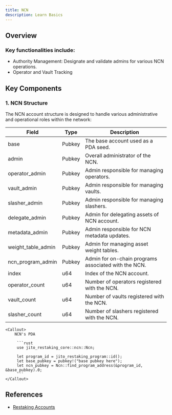 ```yaml
---
title: NCN
description: Learn Basics
---
```


## Overview

### Key functionalities include:

- Authority Management: Designate and validate admins for various NCN operations.
- Operator and Vault Tracking


## Key Components

### 1. NCN Structure

The NCN account structure is designed to handle various administrative and operational roles within the network:

| Field               | Type   | Description                                          |
| ------------------- | ------ | ---------------------------------------------------- |
| base                | Pubkey | The base account used as a PDA seed.                 |
| admin               | Pubkey | Overall administrator of the NCN.                    |
| operator_admin      | Pubkey | Admin responsible for managing operators.            |
| vault_admin         | Pubkey | Admin responsible for managing vaults.               |
| slasher_admin       | Pubkey | Admin responsible for managing slashers.             |
| delegate_admin      | Pubkey | Admin for delegating assets of NCN account.          |
| metadata_admin      | Pubkey | Admin responsible for NCN metadata updates.          |
| weight_table_admin  | Pubkey | Admin for managing asset weight tables.              |
| ncn_program_admin   | Pubkey | Admin for on-chain programs associated with the NCN. |
| index               | u64    | Index of the NCN account.                            |
| operator_count      | u64    | Number of operators registered with the NCN.         |
| vault_count         | u64    | Number of vaults registered with the NCN.            |
| slasher_count       | u64    | Number of slashers registered with the NCN.          |


    <Callout>
        NCN's PDA
        
         ```rust
         use jito_restaking_core::ncn::Ncn;
         
         let program_id = jito_restaking_program::id();
         let base_pubkey = pubkey!("base pubkey here");
         let ncn_pubkey = Ncn::find_program_address(&program_id, &base_pubkey).0;
         ```
    </Callout>


## References
- [Restaking Accounts](https://docs.restaking.jito.network/restaking/00_restaking_accounts/)